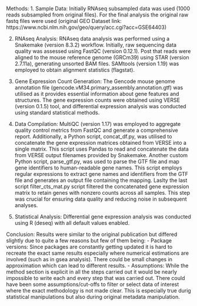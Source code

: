 Methods:
  1. Sample Data:
  Initially RNAseq subsampled data was used (1000 reads subsampled from original files). For the final analysis the original raw fastq files were used (original GEO Dataset link: https://www.ncbi.nlm.nih.gov/geo/query/acc.cgi?acc=GSE64403)
  
  2. RNAseq Analysis:
  RNAseq data analysis was performed using a Snakemake (version 8.3.2) workflow. Initially, raw sequencing data quality was assessed using FastQC (version 0.12.1). Post that reads were aligned to the mouse reference genome (GRCm39) using STAR (version 2.7.11a), generating unsorted BAM files. SAMtools (version 1.19) was employed to obtain alignment statistics (flagstat).
  
  3. Gene Expression Count Generation:
  The Gencode mouse genome annotation file (gencode.vM34.primary_assembly.annotation.gtf) was utilised as it provides essential information about gene features and structures. The gene expression counts were obtained using VERSE (version 0.1.5) tool, and differential expression analysis was conducted using standard statistical methods.
  
  4. Data Compilation:
  MultiQC (version 1.17) was employed to aggregate quality control metrics from FastQC and generate a comprehensive report. Additionally, a Python script, concat_df.py, was utilised to concatenate the gene expression matrices obtained from VERSE into a single matrix. This script uses Pandas to read and concatenate the data from VERSE output filenames provided by Snakemake. Another custom Python script, parse_gtf.py, was used to parse the GTF file and map gene identifiers to human-readable gene names. This script employs regular expressions to extract gene names and identifiers from the GTF file and generates an output file containing the mapping. Laslty the last script filter_cts_mat.py script filtered the concatenated gene expression matrix to retain genes with nonzero counts across all samples. This step was crucial for ensuring data quality and reducing noise in subsequent analyses.
  
  5. Statistical Analysis:
  Differential gene expression analysis was conducted using R (deseq) with all default values enabled.

Conclusion:
Results were similar to the original publication but differed slightly due to quite a few reasons but few of them being:
- Package versions: Since packages are constantly getting updated it is hard to recreate the exact same results especially where numerical estimations are involved (such as in gsea analysis). There could be small changes in approximation which can lead to different results.
- Assumptions: While the method section is explicit in all the steps carried out it would be nearly impossible to write each and every step that was carried out. There could have been some assumptions/cut-offs to filter or select data of interest where the exact methodology is not made clear. This is especially true durig statistical manipulations but also during original metadata manipulation.
